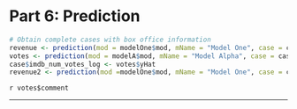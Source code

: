 # Part 6: Prediction
```r
# Obtain complete cases with box office information
revenue <- prediction(mod = modelOne$mod, mName = "Model One", case = case, unit = "dollars per day")
votes <- prediction(mod = modelA$mod, mName = "Model Alpha", case = case, unit = "IMDB votes")
case$imdb_num_votes_log <- votes$yHat
revenue2 <- prediction(mod =modelOne$mod, mName = "Model One", case = case, unit = "dollars per day")

```

`r votes$comment`

* * *
